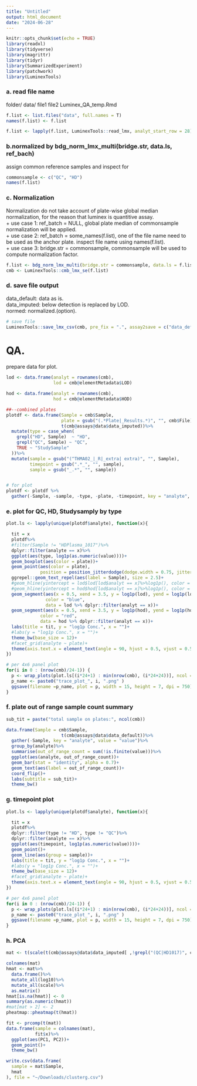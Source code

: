 ```yaml
---
title: "Untitled"
output: html_document
date: "2024-06-28"
---
```


```r
knitr::opts_chunk$set(echo = TRUE)
library(readxl)
library(tidyverse)
library(magrittr)
library(tidyr)
library(SummarizedExperiment)
library(patchwork)
library(LuminexTools)
```

### a. read file name
folder/
  data/
    file1
    file2
  Luminex_QA_temp.Rmd
```r
f.list <- list.files("data", full.names = T)
names(f.list) <- f.list

f.list <- lapply(f.list, LuminexTools::read_lmx, analyt_start_row = 28)
```

### b.normalized by bdg_norm_lmx_multi(bridge.str, data.ls, ref_bach)   
assign common reference samples and inspect for 
```r
commonsample <- c("QC", "HD")
names(f.list)
```

### c. Normalization     
Normalization do not take account of plate-wise global median normalization, for the reason that luminex is quantitive assay.      
    + use case 1: ref_batch = NULL, global plate median of commonsample normalization will be applied.    
    + use case 2: ref_batch = some_names(f.list), one of the file name need to be used as the anchor plate. inspect file name using names(f.list).      
    + use case 3: bridge.str = commonsample, commonsample will be used to compute normalization factor.    

```r

f.list <- bdg_norm_lmx_multi(bridge.str = commonsample, data.ls = f.list)
cmb <- LuminexTools::cmb_lmx_se(f.list)
```

### d. save file output
data_default: data as is.   
data_imputed: below detection is replaced by LOD.    
normed: normalized.(option).    

```r
# save file 
LuminexTools::save_lmx_csv(cmb, pre_fix = ".", assay2save = c("data_default", "data_imputed", "normed"))
```

# QA. 
prepare data for plot.   
```r
lod <- data.frame(analyt = rownames(cmb),
                  lod = cmb@elementMetadata$LOD)

hod <- data.frame(analyt = rownames(cmb),
                  hod = cmb@elementMetadata$HOD)

##--combined plates
plotdf <- data.frame(Sample = cmb$Sample,
                     plate = gsub("(.*Plate|_Results.*)", "", cmb$File),
                     t(cmb@assays@data$data_imputed))%>%
  mutate(type = case_when(
    grepl("HD", Sample)  ~ "HD",
    grepl("QC", Sample) ~ "QC",
    TRUE ~ "StudySample"
  ))%>%
  mutate(sample = gsub("(^THMA02_|_R|_extra| extra)", "", Sample),
         timepoint = gsub(".*_", "", sample),
         sample = gsub("_.*", "", sample))


# for plot
plotdf <- plotdf %>%
  gather(-Sample, -sample, -type, -plate, -timepoint, key = "analyte", value = "value")

```

### e. plot for QC, HD, Studysamply by type
```r
plot.ls <- lapply(unique(plotdf$analyte), function(x){

  tit = x
  plotdf%>%
  #filter(Sample != "HDPlasma_1017")%>%
  dplyr::filter(analyte == x)%>%
  ggplot(aes(type, log1p(as.numeric(value))))+
  geom_boxplot(aes(color = plate))+
  geom_point(aes(color = plate),
             position = position_jitterdodge(dodge.width = 0.75, jitter.width = 0.2))+
  ggrepel::geom_text_repel(aes(label = Sample), size = 2.5)+
  #geom_hline(yintercept = lod$lod[lod$analyt == x]%>%log1p(), color = "blue", alpha = 0.5)+
  #geom_hline(yintercept = hod$hod[lod$analyt == x]%>%log1p(), color = "red", alpha = 0.5)+
  geom_segment(aes(x = 0.5, xend = 3.5, y = log1p(lod), yend = log1p(lod)),
               color = "blue",
               data = lod %>% dplyr::filter(analyt == x))+
  geom_segment(aes(x = 0.5, xend = 3.5, y = log1p(hod), yend = log1p(hod)),
             color = "red",
             data = hod %>% dplyr::filter(analyt == x))+
  labs(title = tit, y = "log1p Conc.", x = "")+
  #labs(y = "log1p Conc.", x = "")+
  theme_bw(base_size = 12)+
  #facet_grid(analyte ~ plate)+
  theme(axis.text.x = element_text(angle = 90, hjust = 0.5, vjust = 0.5, size = 8))
})

# per 4x6 panel plot
for(i in 0 : (nrow(cmb)/24-1)) {
  p <- wrap_plots(plot.ls[(i*24+1) : min(nrow(cmb), (i*24+24))], ncol = 6)
  p_name <- paste0("trace_plot_", i, ".png" )
  ggsave(filename =p_name, plot = p, width = 15, height = 7, dpi = 750) # change size res as needed
}
```

### f. plate out of range sample count summary
```r
sub_tit = paste("total sample on plates:", ncol(cmb))

data.frame(Sample = cmb$Sample,
                     t(cmb@assays@data$data_default))%>%
  gather(-Sample, key = "analyte", value = "value")%>%
  group_by(analyte)%>%
  summarise(out_of_range_count = sum(!is.finite(value)))%>%
  ggplot(aes(analyte, out_of_range_count))+
  geom_bar(stat = "identity", alpha = 0.7)+
  geom_text(aes(label = out_of_range_count))+
  coord_flip()+
  labs(subtitle = sub_tit)+
  theme_bw()
```

### g. timepoint plot   
```r
plot.ls <- lapply(unique(plotdf$analyte), function(x){

  tit = x
  plotdf%>%
  dplyr::filter(type != "HD", type != "QC")%>%
  dplyr::filter(analyte == x)%>%
  ggplot(aes(timepoint, log1p(as.numeric(value))))+
  geom_point()+
  geom_line(aes(group = sample))+
  labs(title = tit, y = "log1p Conc.", x = "")+
  #labs(y = "log1p Conc.", x = "")+
  theme_bw(base_size = 12)+
  #facet_grid(analyte ~ plate)+
  theme(axis.text.x = element_text(angle = 90, hjust = 0.5, vjust = 0.5, size = 8))
})

# per 4x6 panel plot
for(i in 0 : (nrow(cmb)/24-1)) {
  p <- wrap_plots(plot.ls[(i*24+1) : min(nrow(cmb), (i*24+24))], ncol = 6)
  p_name <- paste0("trace_plot_", i, ".png" )
  ggsave(filename =p_name, plot = p, width = 15, height = 7, dpi = 750) # change size res as needed
}

```

### h. PCA
```r
mat <- t(scale(t(cmb@assays@data$data_imputed[ ,!grepl("(QC|HD1017)", cmb$Sample)])))

colnames(mat)
hmat <- mat%>% 
  data.frame()%>%
  mutate_all(log10)%>%
  mutate_all(scale)%>%
  as.matrix()
hmat[is.na(hmat)] <- 0
summary(as.numeric(hmat))
#mat[mat > 2] <- 2
pheatmap::pheatmap(t(hmat))

fit <- prcomp(t(mat))
data.frame(sample = colnames(mat),
           fit$x)%>%
  ggplot(aes(PC1, PC2))+
  geom_point()+
  theme_bw()

write.csv(data.frame(
  sample = mat$Sample,
  hmat
), file = "~/Downloads/clusterg.csv")
```

